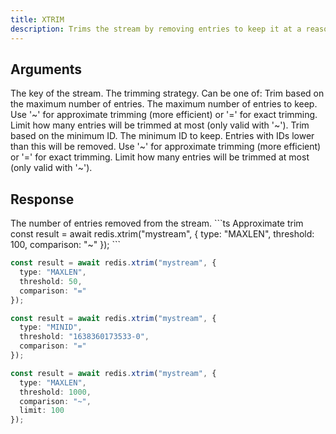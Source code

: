 ```yaml
---
title: XTRIM
description: Trims the stream by removing entries to keep it at a reasonable size.
---
```


## Arguments

<ParamField body="key" type="string" required>
  The key of the stream.
</ParamField>

<ParamField body="strategy" type="object" required>
  The trimming strategy. Can be one of:
  
  <ParamField body="MAXLEN">
    <ParamField body="type" type="'MAXLEN'" required>
      Trim based on the maximum number of entries.
    </ParamField>
    <ParamField body="threshold" type="number" required>
      The maximum number of entries to keep.
    </ParamField>
    <ParamField body="comparison" type="'~' | '='" required>
      Use '~' for approximate trimming (more efficient) or '=' for exact trimming.
    </ParamField>
    <ParamField body="limit" type="number">
      Limit how many entries will be trimmed at most (only valid with '~').
    </ParamField>
  </ParamField>

  <ParamField body="MINID">
    <ParamField body="type" type="'MINID'" required>
      Trim based on the minimum ID.
    </ParamField>
    <ParamField body="threshold" type="string" required>
      The minimum ID to keep. Entries with IDs lower than this will be removed.
    </ParamField>
    <ParamField body="comparison" type="'~' | '='" required>
      Use '~' for approximate trimming (more efficient) or '=' for exact trimming.
    </ParamField>
    <ParamField body="limit" type="number">
      Limit how many entries will be trimmed at most (only valid with '~').
    </ParamField>
  </ParamField>
</ParamField>

## Response

<ResponseField type="number">
  The number of entries removed from the stream.
</ResponseField>

<RequestExample>
```ts Approximate trim
const result = await redis.xtrim("mystream", {
  type: "MAXLEN",
  threshold: 100,
  comparison: "~"
});
```

```ts Exact trim
const result = await redis.xtrim("mystream", {
  type: "MAXLEN", 
  threshold: 50,
  comparison: "="
});
```

```ts Trim by minimum ID
const result = await redis.xtrim("mystream", {
  type: "MINID",
  threshold: "1638360173533-0",
  comparison: "="
});
```

```ts Trim with limit
const result = await redis.xtrim("mystream", {
  type: "MAXLEN",
  threshold: 1000,
  comparison: "~",
  limit: 100
});
```
</RequestExample>